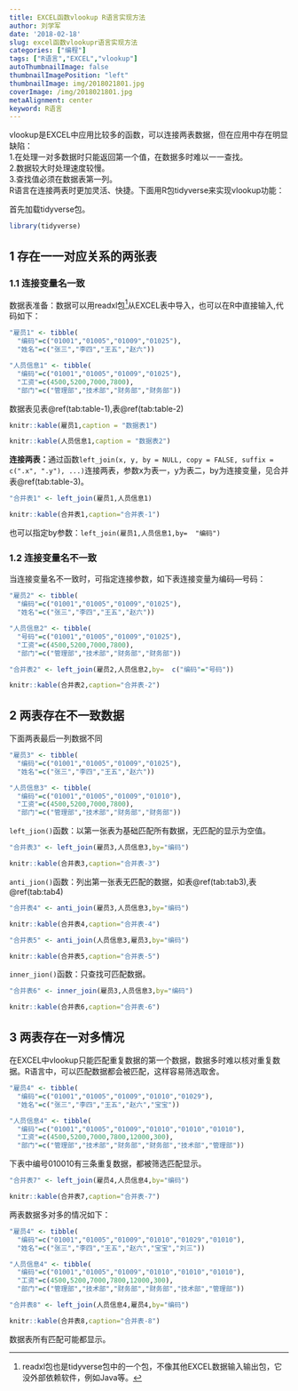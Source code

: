 ```yaml
---
title: EXCEL函数vlookup R语言实现方法
author: 刘学军
date: '2018-02-18'
slug: excel函数vlookupr语言实现方法
categories: ["编程"]
tags: ["R语言","EXCEL","vlookup"]
autoThumbnailImage: false
thumbnailImagePosition: "left"
thumbnailImage: img/2018021801.jpg
coverImage: /img/2018021801.jpg
metaAlignment: center
keyword: R语言
---
```


vlookup是EXCEL中应用比较多的函数，可以连接两表数据，但在应用中存在明显缺陷：  
1.在处理一对多数据时只能返回第一个值，在数据多时难以一一查找。  
2.数据较大时处理速度较慢。  
3.查找值必须在数据表第一列。  
R语言在连接两表时更加灵活、快捷。下面用R包tidyverse来实现vlookup功能： 

首先加载tidyverse包。
```r
library(tidyverse)
```

## 1 存在一一对应关系的两张表

### 1.1 连接**变量名**一致

数据表准备：数据可以用readxl包^[readxl包也是tidyverse包中的一个包，不像其他EXCEL数据输入输出包，它没外部依赖软件，例如Java等。]从EXCEL表中导入，也可以在R中直接输入,代码如下：
```r
"雇员1" <- tibble(
  "编码"=c("01001","01005","01009","01025"),
  "姓名"=c("张三","李四","王五","赵六"))

"人员信息1" <- tibble(
  "编码"=c("01001","01005","01009","01025"),
  "工资"=c(4500,5200,7000,7800),
  "部门"=c("管理部","技术部","财务部","财务部"))

```

数据表见表\@ref(tab:table-1),表\@ref(tab:table-2)
```r
knitr::kable(雇员1,caption = "数据表1")
```

```r
knitr::kable(人员信息1,caption = "数据表2")
```

**连接两表：**通过函数```left_join(x, y, by = NULL, copy = FALSE, suffix = c(".x", ".y"), ...)```连接两表，参数x为表一，y为表二，by为连接变量，见合并表\@ref(tab:table-3)。  

```r
"合并表1" <- left_join(雇员1,人员信息1)
```

```r
knitr::kable(合并表1,caption="合并表-1")
```

也可以指定by参数：```left_join(雇员1,人员信息1,by=  "编码")```


### 1.2 连接变量名不一致  
当连接变量名不一致时，可指定连接参数，如下表连接变量为编码---号码：

```r
"雇员2" <- tibble(
  "编码"=c("01001","01005","01009","01025"),
  "姓名"=c("张三","李四","王五","赵六"))

"人员信息2" <- tibble(
  "号码"=c("01001","01005","01009","01025"),
  "工资"=c(4500,5200,7000,7800),
  "部门"=c("管理部","技术部","财务部","财务部"))

```

```r
"合并表2" <- left_join(雇员2,人员信息2,by=  c("编码"="号码"))
```

```r
knitr::kable(合并表2,caption="合并表-2")
```


## 2 两表存在不一致数据  

下面两表最后一列数据不同

```r
"雇员3" <- tibble(
  "编码"=c("01001","01005","01009","01025"),
  "姓名"=c("张三","李四","王五","赵六"))

"人员信息3" <- tibble(
  "编码"=c("01001","01005","01009","01010"),
  "工资"=c(4500,5200,7000,7800),
  "部门"=c("管理部","技术部","财务部","财务部"))

```

```left_jion()```函数：以第一张表为基础匹配所有数据，无匹配的显示为空值。  
```r
"合并表3" <- left_join(雇员3,人员信息3,by="编码")
```

```r
knitr::kable(合并表3,caption="合并表-3")
```

```anti_jion()```函数：列出第一张表无匹配的数据，如表\@ref(tab:tab3),表\@ref(tab:tab4)

```r
"合并表4" <- anti_join(雇员3,人员信息3,by="编码")
```

```r
knitr::kable(合并表4,caption="合并表-4")
```


```r
"合并表5" <- anti_join(人员信息3,雇员3,by="编码")
```

```r
knitr::kable(合并表5,caption="合并表-5")
```

```inner_jion()```函数：只查找可匹配数据。  
```r
"合并表6" <- inner_join(雇员3,人员信息3,by="编码")
```

```r
knitr::kable(合并表6,caption="合并表-6")
```


## 3 两表存在一对多情况  
在EXCEL中vlookup只能匹配重复数据的第一个数据，数据多时难以核对重复数据。R语言中，可以匹配数据都会被匹配，这样容易筛选取舍。

```r
"雇员4" <- tibble(
  "编码"=c("01001","01005","01009","01010","01029"),
  "姓名"=c("张三","李四","王五","赵六","宝宝"))

"人员信息4" <- tibble(
  "编码"=c("01001","01005","01009","01010","01010","01010"),
  "工资"=c(4500,5200,7000,7800,12000,300),
  "部门"=c("管理部","技术部","财务部","财务部","技术部","管理部"))

```

下表中编号010010有三条重复数据，都被筛选匹配显示。
```r
"合并表7" <- left_join(雇员4,人员信息4,by="编码")
```

```r
knitr::kable(合并表7,caption="合并表-7")
```


两表数据多对多的情况如下：

```r
"雇员4" <- tibble(
  "编码"=c("01001","01005","01009","01010","01029","01010"),
  "姓名"=c("张三","李四","王五","赵六","宝宝","刘三"))

"人员信息4" <- tibble(
  "编码"=c("01001","01005","01009","01010","01010","01010"),
  "工资"=c(4500,5200,7000,7800,12000,300),
  "部门"=c("管理部","技术部","财务部","财务部","技术部","管理部"))

```

```r
"合并表8" <- left_join(人员信息4,雇员4,by="编码")
```

```r
knitr::kable(合并表8,caption="合并表-8")
```

数据表所有匹配可能都显示。
